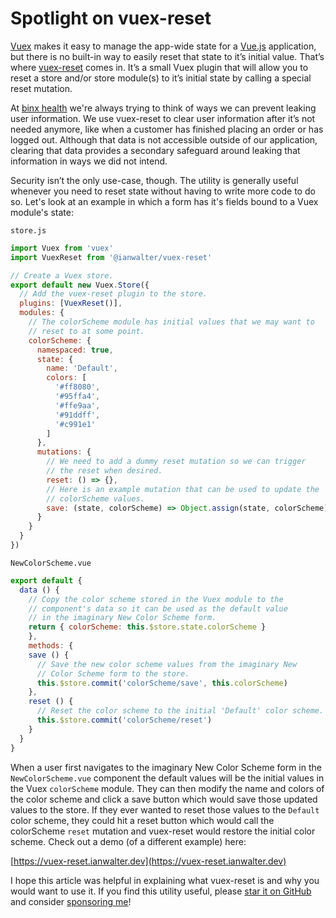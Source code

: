 
# Spotlight on vuex-reset

[Vuex](https://vuex.vuejs.org/) makes it easy to manage the app-wide state for
a [Vue.js](https://vuejs.org) application, but there is no built-in way to
easily reset that state to it’s initial value. That’s where
[vuex-reset](https://github.com/ianwalter/vuex-reset) comes in. It’s a small
Vuex plugin that will allow you to reset a store and/or store module(s) to it’s
initial state by calling a special reset mutation.

At [binx health](https://mybinxhealth.com) we're always trying to think of ways
we can prevent leaking user information. We use vuex-reset to clear user
information after it’s not needed anymore, like when a customer has finished
placing an order or has logged out. Although that data is not accessible outside
of our application, clearing that data provides a secondary safeguard around
leaking that information in ways we did not intend.

Security isn’t the only use-case, though. The utility is generally useful
whenever you need to reset state without having to write more code to do so.
Let's look at an example in which a form has it's fields bound to a Vuex
module's state:

`store.js`
```js
import Vuex from 'vuex'
import VuexReset from '@ianwalter/vuex-reset'

// Create a Vuex store.
export default new Vuex.Store({
  // Add the vuex-reset plugin to the store.
  plugins: [VuexReset()],
  modules: {
    // The colorScheme module has initial values that we may want to
    // reset to at some point.
    colorScheme: {
      namespaced: true,
      state: {
        name: 'Default',
        colors: [
          '#ff8080',
          '#95ffa4',
          '#ffe9aa',
          '#91ddff',
          '#c991e1'
        ]
      },
      mutations: {
      	// We need to add a dummy reset mutation so we can trigger
        // the reset when desired.
        reset: () => {},
        // Here is an example mutation that can be used to update the
        // colorScheme values.
        save: (state, colorScheme) => Object.assign(state, colorScheme)
      }
    }
  }
})
```

`NewColorScheme.vue`
```js
export default {
  data () {
    // Copy the color scheme stored in the Vuex module to the
    // component's data so it can be used as the default value
    // in the imaginary New Color Scheme form.
    return { colorScheme: this.$store.state.colorScheme }
    },
    methods: {
    save () {
      // Save the new color scheme values from the imaginary New
      // Color Scheme form to the store.
      this.$store.commit('colorScheme/save', this.colorScheme)
    },
    reset () {
      // Reset the color scheme to the initial 'Default' color scheme.
      this.$store.commit('colorScheme/reset')
    }
  }
}
```

When a user first navigates to the imaginary New Color Scheme form in the
`NewColorScheme.vue` component the default values will be the initial values in
the Vuex `colorScheme` module. They can then modify the name and colors of the
color scheme and click a save button which would save those updated values to
the store. If they ever wanted to reset those values to the `Default` color
scheme, they could hit a reset button which would call the colorScheme `reset`
mutation and vuex-reset would restore the initial color scheme. Check out a demo
(of a different example) here:

[https://vuex-reset.ianwalter.dev](https://vuex-reset.ianwalter.dev)

I hope this article was helpful in explaining what vuex-reset is and why you
would want to use it. If you find this utility useful, please
[star it on GitHub](https://github.com/ianwalter/vuex-reset) and consider
[sponsoring me](https://github.com/sponsors/ianwalter)!

